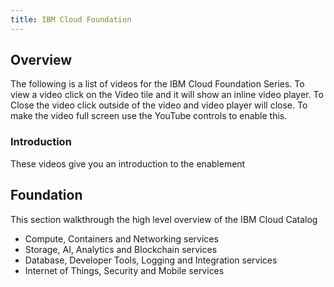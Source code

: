 ```yaml
---
title: IBM Cloud Foundation
---
```


## Overview
The following is a list of videos for the IBM Cloud Foundation Series. To view a
video click on the Video tile and it will show an inline video player. To Close the video
click outside of the video and video player will close. To make the video full screen
use the YouTube controls to enable this.

### Introduction

These videos give you an introduction to the enablement

<VideoTile content="intros" tileColor="bx--article-card--ibm">
</VideoTile>

## Foundation

This section walkthrough the high level overview of the IBM Cloud Catalog

- Compute, Containers and Networking services 
- Storage, AI, Analytics and Blockchain services 
- Database, Developer Tools, Logging and Integration services 
- Internet of Things, Security and Mobile services 

<VideoTile content="foundation" tileColor="bx--article-card--ibm">
</VideoTile>

